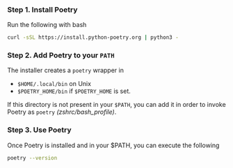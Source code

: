 ### Step 1. Install Poetry

Run the following with bash

```bash
curl -sSL https://install.python-poetry.org | python3 -
```

### Step 2. Add Poetry to your `PATH`

The installer creates a `poetry` wrapper in

- `$HOME/.local/bin` on Unix
- `$POETRY_HOME/bin` if `$POETRY_HOME` is set.

If this directory is not present in your `$PATH`, you can add it in order to invoke Poetry as `poetry` _(zshrc/bash_profile)_.

### Step 3. Use Poetry

Once Poetry is installed and in your $PATH, you can execute the following

```bash
poetry --version
```
